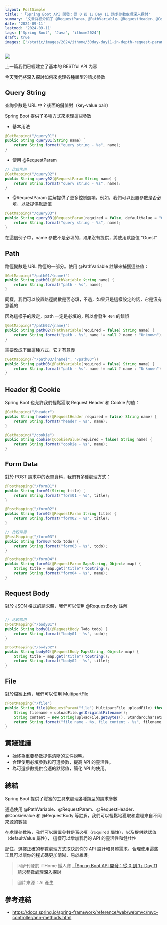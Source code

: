 ```yaml
---
layout: PostSimple
title: '「Spring Boot API 開發：從 0 到 1」Day 11 請求參數處理深入探討'
summary: '文章詳細介紹了 @RequestParam、@PathVariable、@RequestHeader、@CookieValue 和 @RequestBody 等註解的使用，並提供了實際的程式碼。此外，文章還討論了如何設置參數的必要性和默認值，以增加 API 的靈活性和健壯性。最後，文章提供了一些實踐建議，幫助開發者設計更好的 API'
date: '2024-09-11'
lastmod: '2024-09-11'
tags: ['Spring Boot', 'Java', 'ithome2024']
draft: true
images: ['/static/images/2024/ithome/30day-day11-in-depth-request-parameter-handling/cover.webp']
---
```


![](/static/images/2024/ithome/30day-day11-in-depth-request-parameter-handling/cover.webp)

上一篇我們已經建立了基本的 RESTful API 內容

今天我們將深入探討如何來處理各種類型的請求參數

## Query String

查詢參數是 URL 中 ? 後面的鍵值對（key-value pair）

Spring Boot 提供了多種方式來處理這些參數

- 基本用法

```java
@GetMapping("/query01")
public String query01(String name) {
    return String.format("query string - %s", name);
}
```

- 使用 @RequestParam

```java
// 比較常用
@GetMapping("/query02")
public String query02(@RequestParam String name) {
    return String.format("query string - %s", name);
}
```

- @RequestParam 註解提供了更多控制選項。例如，我們可以設置參數是否必填，以及提供默認值

```java
@GetMapping("/query03")
public String query03(@RequestParam(required = false, defaultValue = "Guest") String name) {
    return String.format("query string - %s", name);
}
```

在這個例子中，name 參數不是必填的，如果沒有提供，將使用默認值 "Guest"

## Path

路徑變數是 URL 路徑的一部分。使用 @PathVariable 註解來捕獲這些值：

```java
@GetMapping("/path01/{name}")
public String path01(@PathVariable String name) {
    return String.format("path - %s", name);
}
```

同樣，我們可以設置路徑變數是否必填，不過，如果只是這樣設定的話，它是沒有意義的

因為這樣子的設定，path 一定是必填的，所以會發生 `404` 的錯誤

```java
@GetMapping("/path02/{name}")
public String path02(@PathVariable(required = false) String name) {
    return String.format("path - %s", name != null ? name : "Unknown");
}
```

需要改成下面這種方式，它才有意義

```java
@GetMapping({"/path03/{name}", "/path03"})
public String path03(@PathVariable(required = false) String name) {
    return String.format("path - %s", name != null ? name : "Unknown");
}
```

## Header 和 Cookie

Spring Boot 也允許我們輕鬆獲取 Request Header 和 Cookie 的值：

```java
@GetMapping("/header")
public String header(@RequestHeader(required = false) String name) {
    return String.format("header - %s", name);
}

@GetMapping("/cookie")
public String cookie(@CookieValue(required = false) String name) {
    return String.format("cookie - %s", name);
}
```

## Form Data

對於 POST 請求中的表單資料，我們有多種處理方式：

```java
@PostMapping("/form01")
public String form01(String title) {
    return String.format("form01 - %s", title);
}

@PostMapping("/form02")
public String form02(@RequestParam String title) {
    return String.format("form02 - %s", title);
}

// 比較常用
@PostMapping("/form03")
public String form03(Todo todo) {
    return String.format("form03 - %s", todo);
}

@PostMapping("/form04")
public String form04(@RequestParam Map<String, Object> map) {
    String title = map.get("title").toString();
    return String.format("form04 - %s", name);
}
```

## Request Body

對於 JSON 格式的請求體，我們可以使用 @RequestBody 註解

```java

// 比較常用
@PostMapping("/body01")
public String body01(@RequestBody Todo todo) {
    return String.format("body01 - %s", todo);
}

@PostMapping("/body02")
public String body02(@RequestBody Map<String, Object> map) {
    String title = map.get("title").toString();
    return String.format("body02 - %s", title);
}
```

## File

對於檔案上傳，我們可以使用 MultipartFile

```java
@PostMapping("/file")
public String file(@RequestParam("file") MultipartFile uploadFile) throws IOException {
    String filename = uploadFile.getOriginalFilename();
    String content = new String(uploadFile.getBytes(), StandardCharsets.UTF_8);
    return String.format("file name - %s, file content - %s", filename, content);
}
```

## 實踐建議

- 始終為重要參數提供清晰的文件說明。
- 合理使用必填參數和可選參數，提高 API 的靈活性。
- 為可選參數提供合適的默認值，簡化 API 的使用。

## 總結

Spring Boot 提供了豐富的工具來處理各種類型的請求參數

通過使用 @PathVariable、@RequestParam、@RequestHeader、@CookieValue 和 @RequestBody 等註解，我們可以輕鬆地獲取和處理來自不同來源的數據

在處理參數時，我們可以設置參數是否必填（required 屬性），以及提供默認值（defaultValue 屬性），
這樣可以增加我們的 API 的靈活性和健壯性

記住，選擇正確的參數處理方式取決於你的 API 設計和具體需求。合理使用這些工具可以讓你的程式碼更加清晰、易於維護。

> 同步刊登於 iTHome 鐵人賽 [「Spring Boot API 開發：從 0 到 1」Day 11 請求參數處理深入探討](https://ithelp.ithome.com.tw/articles/10347512)

> 圖片來源：AI 產生

## 參考連結

- https://docs.spring.io/spring-framework/reference/web/webmvc/mvc-controller/ann-methods.html
